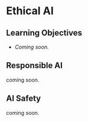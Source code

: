 # Ethical AI {#sec-ethical_ai}

::: {.callout-tip}
## Learning Objectives

* *Coming soon.*
:::

## Responsible AI

coming soon.

## AI Safety

coming soon.
